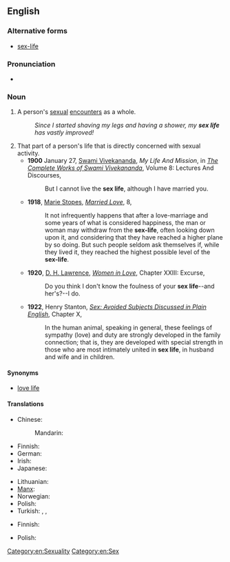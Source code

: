 ==English==

===Alternative forms===
* [[sex-life]]

===Pronunciation===
* {{IPA|/ˈsɛksˌlaɪf/}}

===Noun===
{{en-noun|head=[[sex]] [[life]]|sex lives}}

# {{rfv-sense}} A person's [[sexual]] [[encounter|encounters]] as a whole.
#: ''Since I started shaving my legs and having a shower, my '''sex life''' has vastly improved!''
# That part of a person's life that is directly concerned with sexual activity.
#* '''1900''' January 27, [[w:Swami Vivekananda|Swami Vivekananda]], ''My Life And Mission'', in ''[[s:The Complete Works of Swami Vivekananda/Volume 8/Lectures And Discourses/My Life And Mission|The Complete Works of Swami Vivekananda]]'', Volume 8: Lectures And Discourses,
#*: But I cannot live the '''sex life''', although I have married you.
#* '''1918''', [[w:Marie Stopes|Marie Stopes]], ''[[s:Married Love/8|Married Love]]'', 8,
#*: It not infrequently happens that after a love-marriage and some years of what is considered happiness, the man or woman may withdraw from the '''sex-life''', often looking down upon it, and considering that they have reached a higher plane by so doing. But such people seldom ask themselves if, while they lived it, they reached the highest possible level of the '''sex-life'''.
#* '''1920''', [[w:D. H. Lawrence|D. H. Lawrence]], ''[[s:Women in Love/Chapter XXIII|Women in Love]]'', Chapter XXIII: Excurse,
#*: Do you think I don't know the foulness of your '''sex life'''--and her's?--I do.
#* '''1922''', Henry Stanton, ''[[s:Sex/Chapter X|Sex: Avoided Subjects Discussed in Plain English]]'', Chapter X,
#*: In the human animal, speaking in general, these feelings of sympathy (love) and duty are strongly developed in the family connection; that is, they are developed with special strength in those who are most intimately united in '''sex life''', in husband and wife and in children.

====Synonyms====
* [[love life]]

====Translations====
{{trans-top|frequency and quality of a person's sexual encounters}}
* Chinese:
*: Mandarin: {{t-|cmn|性生活|tr=xìngshēnghuó|sc=Hani}}
* Finnish: {{t-|fi|sukupuolielämä}}
* German: {{t|de|Liebesleben|n}}
* Irish: {{t-|ga|saol gnéis|m|xs=Irish}}
* Japanese: {{t|ja|性生活|tr=せいせいかつ, seiseikatsu|sc=Jpan}}
{{trans-mid}}
* Lithuanian: {{t-|lt|lytinis gyvenimas|m|xs=Lithuanian}}
* [[Manx]]: {{t-|gv|bea cheintyssagh|f|xs=Manx}}
* Norwegian: {{t|no|sexliv|n}}
* Polish: {{t|pl|życie seksualne|n}}
* Turkish: {{t|tr|cinsel yaşam}}, {{t|tr|cinsel hayat}}, {{t|tr|seks hayatı}}
{{trans-bottom}}
{{trans-top|the part of a person's life that directly concerns sexual activity}}
* Finnish: {{t|fi|sukupuolielämä}}
{{trans-mid}}
* Polish: {{t|pl|życie seksualne|n}}
{{trans-bottom}}

[[Category:en:Sexuality]]
[[Category:en:Sex]]